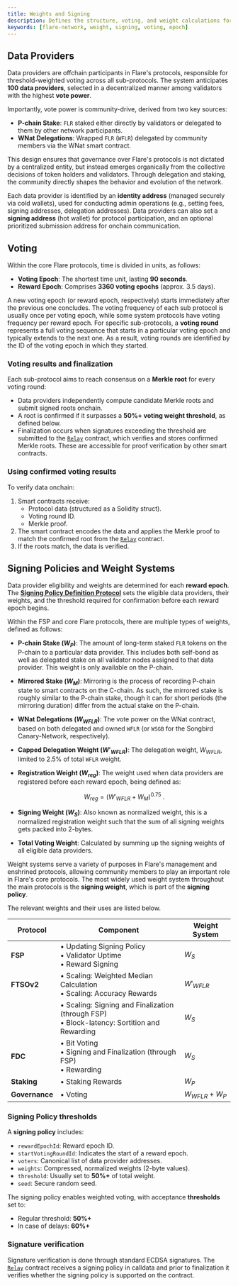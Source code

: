```yaml
---
title: Weights and Signing
description: Defines the structure, voting, and weight calculations for FSP.
keywords: [flare-network, weight, signing, voting, epoch]
---
```


## Data Providers

Data providers are offchain participants in Flare's protocols, responsible for threshold-weighted voting across all sub-protocols.
The system anticipates **100 data providers**, selected in a decentralized manner among validators with the highest **vote power**.

Importantly, vote power is community-drive, derived from two key sources:

- **P-chain Stake**: `FLR` staked either directly by validators or delegated to them by other network participants.
- **WNat Delegations**: Wrapped `FLR` (`WFLR`) delegated by community members via the WNat smart contract.

This design ensures that governance over Flare's protocols is not dictated by a centralized entity, but instead emerges organically from the collective decisions of token holders and validators.
Through delegation and staking, the community directly shapes the behavior and evolution of the network.

Each data provider is identified by an **identity address** (managed securely via cold wallets), used for conducting admin operations (e.g., setting fees, signing addresses, delegation addresses).
Data providers can also set a **signing address** (hot wallet) for protocol participation, and an optional prioritized submission address for onchain communication.

## Voting

Within the core Flare protocols, time is divided in units, as follows:

- **Voting Epoch**: The shortest time unit, lasting **90 seconds**.
- **Reward Epoch**: Comprises **3360 voting epochs** (approx. 3.5 days).

A new voting epoch (or reward epoch, respectively) starts immediately after the previous one concludes. The voting frequency of each sub protocol is usually once per voting epoch, while some system protocols have voting frequency per reward epoch.
For specific sub-protocols, a **voting round** represents a full voting sequence that starts in a particular voting epoch and typically extends to the next one.
As a result, voting rounds are identified by the ID of the voting epoch in which they started.

### Voting results and finalization

Each sub-protocol aims to reach consensus on a **Merkle root** for every voting round:

- Data providers independently compute candidate Merkle roots and submit signed roots onchain.
- A root is confirmed if it surpasses a **50%+ voting weight threshold**, as defined below.
- Finalization occurs when signatures exceeding the threshold are submitted to the [`Relay`](/network/fsp/solidity-reference/IRelay) contract, which verifies and stores confirmed Merkle roots.
  These are accessible for proof verification by other smart contracts.

### Using confirmed voting results

To verify data onchain:

1. Smart contracts receive:
   - Protocol data (structured as a Solidity struct).
   - Voting round ID.
   - Merkle proof.
2. The smart contract encodes the data and applies the Merkle proof to match the confirmed root from the [`Relay`](/network/fsp/solidity-reference/IRelay) contract.
3. If the roots match, the data is verified.

## Signing Policies and Weight Systems

Data provider eligibility and weights are determined for each **reward epoch**.
The [**Signing Policy Definition Protocol**](/network/fsp/system-protocols) sets the eligible data providers, their weights, and the threshold required for confirmation before each reward epoch begins.

Within the FSP and core Flare protocols, there are multiple types of weights, defined as follows:

- **P-chain Stake ($W_P$)**: The amount of long-term staked `FLR` tokens on the P-chain to a particular data provider.
  This includes both self-bond as well as delegated stake on all validator nodes assigned to that data provider.
  This weight is only available on the P-chain.

- **Mirrored Stake ($W_M$)**: Mirroring is the process of recording P-chain state to smart contracts on the C-chain.
  As such, the mirrored stake is roughly similar to the P-chain stake, though it can for short periods (the mirroring duration) differ from the actual stake on the P-chain.

- **WNat Delegations ($W_{WFLR}$)**: The vote power on the WNat contract, based on both delegated and owned `WFLR` (or `WSGB` for the Songbird Canary-Network, respectively).

- **Capped Delegation Weight ($W'_{WFLR}$)**: The delegation weight, $W_{WFLR}$, limited to 2.5% of total `WFLR` weight.

- **Registration Weight ($W_{reg}$)**: The weight used when data providers are registered before each reward epoch, being defined as:

  $$
  W_{reg} = \left(W'_{WFLR} + W_M \right)^{0.75}~.
  $$

- **Signing Weight ($W_{S}$)**: Also known as normalized weight, this is a normalized registration weight such that the sum of all signing weights gets packed into 2-bytes.

- **Total Voting Weight**: Calculated by summing up the signing weights of all eligible data providers.

Weight systems serve a variety of purposes in Flare's management and enshrined protocols, allowing community members to play an important role in Flare's core protocols.
The most widely used weight system throughout the main protocols is the **signing weight**, which is part of the **signing policy**.

The relevant weights and their uses are listed below.

| **Protocol**   | **Component**                                                                                   | **Weight System** |
| -------------- | ----------------------------------------------------------------------------------------------- | ----------------- |
| **FSP**        | • Updating Signing Policy<br />• Validator Uptime<br />• Reward Signing                         | $W_S$             |
| **FTSOv2**     | • Scaling: Weighted Median Calculation<br />• Scaling: Accuracy Rewards                         | $W'_{WFLR}$       |
|                | • Scaling: Signing and Finalization (through FSP)<br />• Block-latency: Sortition and Rewarding | $W_S$             |
| **FDC**        | • Bit Voting<br />• Signing and Finalization (through FSP)<br />• Rewarding                     | $W_S$             |
| **Staking**    | • Staking Rewards                                                                               | $W_P$             |
| **Governance** | • Voting                                                                                        | $W_{WFLR} + W_P$  |

### Signing Policy thresholds

A **signing policy** includes:

- `rewardEpochId`: Reward epoch ID.
- `startVotingRoundId`: Indicates the start of a reward epoch.
- `voters`: Canonical list of data provider addresses.
- `weights`: Compressed, normalized weights (2-byte values).
- `threshold`: Usually set to **50%+** of total weight.
- `seed`: Secure random seed.

The signing policy enables weighted voting, with acceptance **thresholds** set to:

- Regular threshold: **50%+**
- In case of delays: **60%+**

### Signature verification

Signature verification is done through standard ECDSA signatures.
The [`Relay`](/network/fsp/solidity-reference/IRelay) contract receives a signing policy in calldata and prior to finalization it verifies whether the signing policy is supported on the contract.
